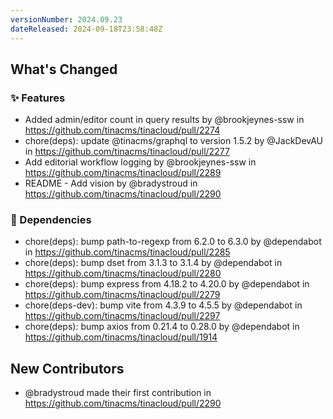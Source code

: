 ```yaml
---
versionNumber: 2024.09.23
dateReleased: 2024-09-18T23:58:48Z
---
```


<!-- Release notes generated using configuration in .github/release.yml at main -->

## What's Changed
### ✨ Features
* Added admin/editor count in query results by @brookjeynes-ssw in https://github.com/tinacms/tinacloud/pull/2274
* chore(deps): update @tinacms/graphql to version 1.5.2 by @JackDevAU in https://github.com/tinacms/tinacloud/pull/2277
* Add editorial workflow logging by @brookjeynes-ssw in https://github.com/tinacms/tinacloud/pull/2289
* README - Add vision by @bradystroud in https://github.com/tinacms/tinacloud/pull/2290
### 👒 Dependencies
* chore(deps): bump path-to-regexp from 6.2.0 to 6.3.0 by @dependabot in https://github.com/tinacms/tinacloud/pull/2285
* chore(deps): bump dset from 3.1.3 to 3.1.4 by @dependabot in https://github.com/tinacms/tinacloud/pull/2280
* chore(deps): bump express from 4.18.2 to 4.20.0 by @dependabot in https://github.com/tinacms/tinacloud/pull/2279
* chore(deps-dev): bump vite from 4.3.9 to 4.5.5 by @dependabot in https://github.com/tinacms/tinacloud/pull/2297
* chore(deps): bump axios from 0.21.4 to 0.28.0 by @dependabot in https://github.com/tinacms/tinacloud/pull/1914

## New Contributors
* @bradystroud made their first contribution in https://github.com/tinacms/tinacloud/pull/2290



